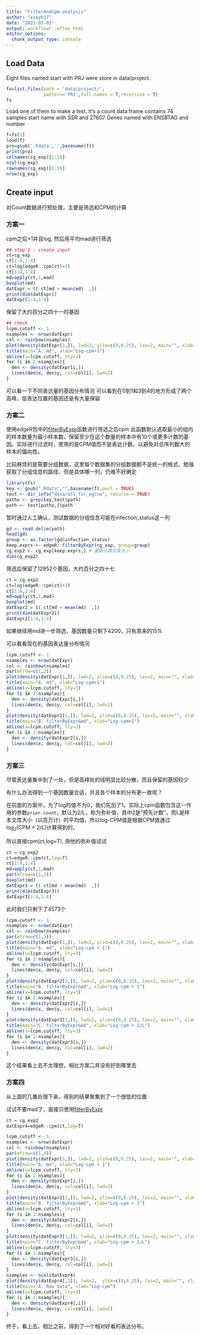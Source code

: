 ```yaml
---
title: "FilterAndCpm-analysis"
author: "xiayh17"
date: "2021-07-03"
output: workflowr::wflow_html
editor_options:
  chunk_output_type: console
---
```


## Load Data

Eight files named start with PRJ were store in data/project.

```r
fs=list.files(path = 'data/project/',
              pattern='PRJ',full.names = T,recursive = T)
fs
```

Load one of them to make a test. It's a count data frame contains 74 samples start name with SSR and 27607 Genes named with ENSBTAG and number

```r
f=fs[1]
load(f)
pro=gsub('.Rdata','',basename(f))
print(pro)
colnames(cg_exp)[1:10]
ncol(cg_exp)
rownames(cg_exp)[1:10]
nrow(cg_exp)
```

## Create input

对Count数据进行预处理，主要是筛选和CPM的计算

### 方案一

cpm之后+1并且log, 然后用平均mad进行筛选

```r
## step 1 : create input 
ct=cg_exp
ct[1:4,1:4]
ct=log(edgeR::cpm(ct)+1)
ct[1:4,1:4]
md=apply(ct,1,mad)
boxplot(md) 
datExpr = t( ct[md > mean(md)  ,])
print(dim(datExpr))
datExpr[1:4,1:4]
```

保留了大约百分之四十一的基因

```r
## check
lcpm.cutoff <- 1
nsamples <- nrow(datExpr)
col <- rainbow(nsamples)
plot(density(datExpr[1,]), lwd=2, ylim=c(0,0.25), las=2, main="", xlab="", col=col[1])
title(main="A. md", xlab="Log-cpm+1")
abline(v=lcpm.cutoff, lty=3)
for (i in 2:nsamples){
  den <- density(datExpr[i,])
  lines(den$x, den$y, col=col[i], lwd=2)
}
```

可以看一下不同表达量的基因分布情况 可以看到在0到1和3到4的地方形成了两个高峰，低表达位置的基因还是有大量保留

### 方案二

使用edgeR包中的[filterByExpr](https://rdrr.io/bioc/edgeR/man/filterByExpr.html)函数进行筛选之后cpm 此函数默认选取最小的组内的样本数量为最小样本数，保留至少在这个数量的样本中有10个或更多计数的基因。实际进行过滤时，使用的是CPM值而不是表达计数，以避免对总序列数大的样本的偏向性。

比较麻烦的是需要分组数据，这里每个数据集的分组数据都不是统一的格式，勉强获取了分组信息的路径，但是具体哪一列，仍难不好确定

```r
library(fs)
key <- gsub(".Rdata","",basename(f),perl = TRUE)
test <- dir_info("data/all_for_wgcna", recurse = TRUE)
patho <- grep(key,test$path)
path <- test[patho,]$path
```

暂时通过人工确认，测试数据的分组信息可能在infection_status这一列

```r
gd <- read.delim(path)
head(gd)
group <- as.factor(gd$infection_status)
keep.exprs <- edgeR::filterByExpr(cg_exp, group=group)
cg_exp2 <- cg_exp[keep.exprs,] # 重新计算文库大小
dim(cg_exp2)
```

筛选后保留了12952个基因，大约百分之四十七

```r
ct = cg_exp2
ct=log(edgeR::cpm(ct)+1)
ct[1:4,1:4]
md=apply(ct,1,mad)
boxplot(md) 
datExpr2 = t( ct[md > mean(md)  ,])
print(dim(datExpr2))
datExpr2[1:4,1:4]
```

如果继续用md进一步筛选，基因数量只剩下4200，只有原来的15%

可以看看现在的基因表达量分布情况

```r
lcpm.cutoff <- 1
nsamples <- nrow(datExpr)
col <- rainbow(nsamples)
par(mfrow=c(1,2))
plot(density(datExpr[1,]), lwd=2, ylim=c(0,0.25), las=2, main="", xlab="", col=col[1])
title(main="A. md", xlab="Log-cpm+1")
abline(v=lcpm.cutoff, lty=3)
for (i in 2:nsamples){
  den <- density(datExpr[i,])
  lines(den$x, den$y, col=col[i], lwd=2)
}
plot(density(datExpr2[1,]), lwd=2, ylim=c(0,0.25), las=2, main="", xlab="", col=col[1])
title(main="B. filterByExpr&md", xlab="Log-cpm+1")
abline(v=lcpm.cutoff, lty=3)
for (i in 2:nsamples){
  den <- density(datExpr2[i,])
  lines(den$x, den$y, col=col[i], lwd=2)
}
```

### 方案三

尽管表达量集中到了一处，但是高峰处的线明显比较分散，而且保留的基因较少

有什么办法得到一个基因数量合适，并且各个样本的分布更一致呢？

在前面的方案中，为了log的值不为0，我们先加了1。实际上cpm函数包含这一作用的参数`prior.count`，默认为2/L，称为弥补值，其中2是"预先计数"，而L是样本文库大小（以百万计）的平均值，所以log-CPM值是根据CPM值通过log~2~(CPM + 2/L)计算得到的。

所以直接cpm(ct,log=T), 用他的弥补值试试

```r
ct = cg_exp2
ct=edgeR::cpm(ct,log=T)
ct[1:4,1:4]
md=apply(ct,1,mad)
par(mfrow=c(1,1))
boxplot(md) 
datExpr3 = t( ct[md > mean(md)  ,])
print(dim(datExpr3))
datExpr3[1:4,1:4]
```

此时我们只剩下了4573个

```r
lcpm.cutoff <- 1
nsamples <- nrow(datExpr)
col <- rainbow(nsamples)
par(mfrow=c(1,3))
plot(density(datExpr[1,]), lwd=2, ylim=c(0,0.25), las=2, main="", xlab="", col=col[1])
title(main="A. md", xlab="Log-cpm + 1")
abline(v=lcpm.cutoff, lty=3)
for (i in 2:nsamples){
  den <- density(datExpr[i,])
  lines(den$x, den$y, col=col[i], lwd=2)
}
plot(density(datExpr2[1,]), lwd=2, ylim=c(0,0.25), las=2, main="", xlab="", col=col[1])
title(main="B. filterByExpr&md", xlab="Log-cpm + 1")
abline(v=lcpm.cutoff, lty=3)
for (i in 2:nsamples){
  den <- density(datExpr2[i,])
  lines(den$x, den$y, col=col[i], lwd=2)
}
plot(density(datExpr3[1,]), lwd=2, ylim=c(0,0.25), las=2, main="", xlab="", col=col[1])
title(main="C. filterByExpr&md", xlab="Log-cpm + 2/L")
abline(v=lcpm.cutoff, lty=3)
for (i in 2:nsamples){
  den <- density(datExpr3[i,])
  lines(den$x, den$y, col=col[i], lwd=2)
}
```

这个结果看上去不太理想，相比方案二并没有好到哪里去

### 方案四

从上面的几番处理下来，得到的结果聚集到了一个很低的位置

试试不要mad了，直接只使用[filterByExpr](https://rdrr.io/bioc/edgeR/man/filterByExpr.html)

```r
ct = cg_exp2
datExpr4=edgeR::cpm(ct,log=T)
```

```r
lcpm.cutoff <- 1
nsamples <- nrow(datExpr)
col <- rainbow(nsamples)
par(mfrow=c(1,4))
plot(density(datExpr[1,]), lwd=2, ylim=c(0,0.25), las=2, main="", xlab="", col=col[1])
title(main="A. md", xlab="Log-cpm + 1")
abline(v=lcpm.cutoff, lty=3)
for (i in 2:nsamples){
  den <- density(datExpr[i,])
  lines(den$x, den$y, col=col[i], lwd=2)
}
plot(density(datExpr2[1,]), lwd=2, ylim=c(0,0.25), las=2, main="", xlab="", col=col[1])
title(main="B. filterByExpr&md", xlab="Log-cpm + 1")
abline(v=lcpm.cutoff, lty=3)
for (i in 2:nsamples){
  den <- density(datExpr2[i,])
  lines(den$x, den$y, col=col[i], lwd=2)
}
plot(density(datExpr3[1,]), lwd=2, ylim=c(0,0.25), las=2, main="", xlab="", col=col[1])
title(main="C. filterByExpr&md", xlab="Log-cpm + 2/L")
abline(v=lcpm.cutoff, lty=3)
for (i in 2:nsamples){
  den <- density(datExpr3[i,])
  lines(den$x, den$y, col=col[i], lwd=2)
}
nsamples <- ncol(datExpr4)
plot(density(datExpr4[,1]), lwd=2,  ylim=c(0,0.25), las=2, main="", xlab="", col=col[1])
title(main="A. Raw data", xlab="Log-cpm")
abline(v=lcpm.cutoff, lty=3)
for (i in 2:nsamples){
  den <- density(datExpr4[,i])
  lines(den$x, den$y, col=col[i], lwd=2)
}
```

终于，看上去，相比之前，得到了一个相对好看的表达分布。
